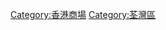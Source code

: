 [[Category:香港商場|Category:香港商場]]
[[Category:荃灣區|Category:荃灣區]]
{{commonscat|Shopping malls in Tsuen Wan District}}